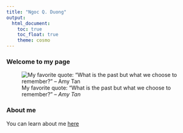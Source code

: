 ```yaml
---
title: "Ngoc Q. Duong"
output: 
  html_document:
    toc: true
    toc_float: true
    theme: cosmo
---
```


### Welcome to my page 

![My favorite quote: "What is the past but what we choose to remember?" -- *Amy Tan*](./12184999_911883312198586_9058498063866899305_o (1).jpg) 

### About me 
You can learn about me [here](about.html)
